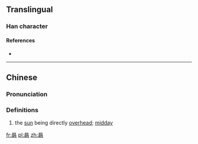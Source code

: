 ==Translingual==

===Han character===
{{Han char|rn=72|rad=日|as=16|sn=20|four=|canj=日一月戈 (AMBI), X日一月戈 (XAMBI)|ids=⿱[[日]][[融]]}}

====References====
* {{Han ref|kx=0501.340|dkj=14254|dj=0872.070|hdz=21541.130|uh=66E7|ud=26343}}

----

==Chinese==
{{zh-forms}}

===Pronunciation===
{{zh-pron
|m=róng
|c=jung4
|cat=n
}}

===Definitions===
{{zh-hanzi}}

# the [[sun]] being directly [[overhead]]; [[midday]]

[[fr:曧]]
[[pl:曧]]
[[zh:曧]]